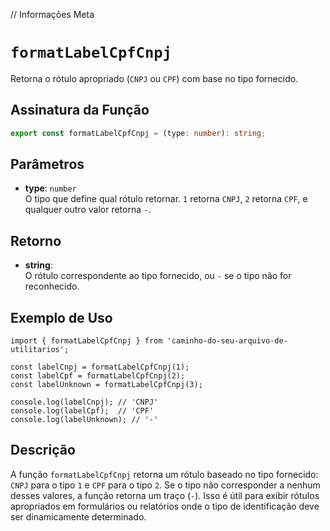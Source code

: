 
// Informações Meta
<Meta title="Functions/formatLabelCpfCnpj" />

# `formatLabelCpfCnpj`

Retorna o rótulo apropriado (`CNPJ` ou `CPF`) com base no tipo fornecido.

## Assinatura da Função

```typescript
export const formatLabelCpfCnpj = (type: number): string;
```

## Parâmetros

- **type**: `number`  
  O tipo que define qual rótulo retornar. `1` retorna `CNPJ`, `2` retorna `CPF`, e qualquer outro valor retorna `-`.

## Retorno

- **string**:  
  O rótulo correspondente ao tipo fornecido, ou `-` se o tipo não for reconhecido.

## Exemplo de Uso

```tsx
import { formatLabelCpfCnpj } from 'caminho-do-seu-arquivo-de-utilitarios';

const labelCnpj = formatLabelCpfCnpj(1);
const labelCpf = formatLabelCpfCnpj(2);
const labelUnknown = formatLabelCpfCnpj(3);

console.log(labelCnpj); // 'CNPJ'
console.log(labelCpf);  // 'CPF'
console.log(labelUnknown); // '-'
```

## Descrição

A função `formatLabelCpfCnpj` retorna um rótulo baseado no tipo fornecido: `CNPJ` para o tipo `1` e `CPF` para o tipo `2`. Se o tipo não corresponder a nenhum desses valores, a função retorna um traço (`-`). Isso é útil para exibir rótulos apropriados em formulários ou relatórios onde o tipo de identificação deve ser dinamicamente determinado.
